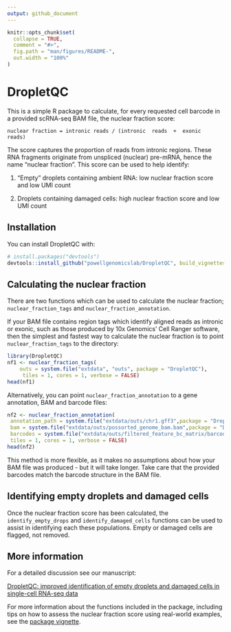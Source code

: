 ```yaml
---
output: github_document
---
```


<!-- README.md is generated from README.Rmd. Please edit that file -->

```r
knitr::opts_chunk$set(
  collapse = TRUE,
  comment = "#>",
  fig.path = "man/figures/README-",
  out.width = "100%"
)
```

# DropletQC

<!-- badges: start -->
<!-- badges: end -->

This is a simple R package to calculate, for every requested cell barcode in a provided scRNA-seq BAM file, the nuclear fraction score:

    nuclear fraction = intronic reads / (intronic  reads  +  exonic  reads)

The score captures the proportion of reads from intronic regions. These RNA fragments originate from unspliced (nuclear) pre-mRNA, hence the name "nuclear fraction". This score can be used to help identify:

 1. "Empty" droplets containing ambient RNA: low nuclear fraction score and low UMI count
 
 2. Droplets containing damaged cells: high nuclear fraction score and low UMI count


## Installation

You can install DropletQC with:

``` r
# install.packages("devtools")
devtools::install_github("powellgenomicslab/DropletQC", build_vignettes = TRUE)
```

## Calculating the nuclear fraction

There are two functions which can be used to calculate the nuclear fraction; `nuclear_fraction_tags` and `nuclear_fraction_annotation`. 

If your BAM file contains region tags which identify aligned reads as intronic or exonic, such as those produced by 10x Genomics' Cell Ranger software, then the simplest and fastest way to calculate the nuclear fraction is to point `nuclear_fraction_tags` to the directory:

```r
library(DropletQC)
nf1 <- nuclear_fraction_tags(
    outs = system.file("extdata", "outs", package = "DropletQC"),
     tiles = 1, cores = 1, verbose = FALSE)
head(nf1)
```

Alternatively, you can point `nuclear_fraction_annotation` to a gene annotation, BAM and barcode files:
```r
nf2 <- nuclear_fraction_annotation(
 annotation_path = system.file("extdata/outs/chr1.gff3",package = "DropletQC"),
 bam = system.file("extdata/outs/possorted_genome_bam.bam",package = "DropletQC"),
 barcodes = system.file("extdata/outs/filtered_feature_bc_matrix/barcodes.tsv.gz",package = "DropletQC"),
 tiles = 1, cores = 1, verbose = FALSE)
head(nf2)
```
This method is more flexible, as it makes no assumptions about how your BAM file was produced - but it will take longer.
Take care that the provided barcodes match the barcode structure in the BAM file.

## Identifying empty droplets and damaged cells

Once the nuclear fraction score has been calculated, the `identify_empty_drops` and `identify_damaged_cells` functions can be used to assist in identifying each these populations. Empty or damaged cells are flagged, not removed.


## More information

For a detailed discussion see our manuscript:

[DropletQC: improved identification of empty droplets and damaged cells in single-cell RNA-seq data](https://doi.org/10.1101/2021.08.02.454717)

For more information about the functions included in the package, including tips on how to assess the nuclear fraction score using real-world examples, see the [package vignette](https://powellgenomicslab.github.io/DropletQC/articles/DropletQC.html).
